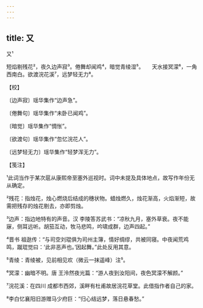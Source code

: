 ```yaml
---
---
---
```

title: 又
---



又¹





短焰剔残花²，夜久边声寂³。倦舞却闻鸡⁴，暗觉青绫湿⁵。　　天水接冥濛⁶，一角西南白。欲渡浣花溪⁷，远梦轻无力⁸。





【校】


〔边声寂〕瑶华集作“边声急”。

〔倦舞句〕瑶华集作“未卧已闻鸡”。

〔暗觉〕瑶华集作“惆怅”。

〔欲渡句〕瑶华集作“忽忆浣花人”。

〔远梦轻无力〕瑶华集作“轻梦浑无力”。





【笺注】


¹此词当作于某次扈从康熙帝至塞外巡视时。词中未提及具体地点，故写作年份无从确定。

²残花：指烛花，烛心燃烧后结成的穗状物。蜡烛燃久，烛花渐高，火焰渐短，故需把残存的烛花剔去，亦即剪烛。

³边声：指边地特有的声音。汉 李陵答苏武书：“凉秋九月，塞外草衰。夜不能寐，侧耳远听。胡笳互动，牧马悲鸣，吟啸成群，边声四起。”

⁴晋书 祖逖传：“与司空刘琨俱为司州主簿，情好绸缪，共被同寝。中夜闻荒鸡鸣，蹴琨觉曰：‘此非恶声也。’因起舞。”此处反用其意。

⁵青绫：青绫被，见前相见欢（微云一抹遥峰）注⁵。

⁶冥濛：幽暗不明。唐 王泠然夜光篇：“游人夜到汝阳间，夜色冥濛不解颜。”

⁷浣花溪：在四川 成都市西郊，溪畔有杜甫故居浣花草堂。此借指作者自己的家。

⁸李白忆襄阳旧游赠马少府巨：“归心结远梦，落日悬春愁。”